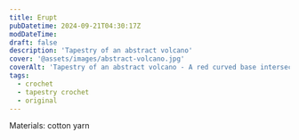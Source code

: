 ```yaml
---
title: Erupt
pubDatetime: 2024-09-21T04:30:17Z
modDateTime:
draft: false
description: 'Tapestry of an abstract volcano'
cover: '@assets/images/abstract-volcano.jpg'
coverAlt: 'Tapestry of an abstract volcano - A red curved base intersected by a green cone flipped on its point and a yellow squiggle inside that'
tags:
  - crochet
  - tapestry crochet
  - original
---
```



<ImageWrap
  src={volcano}
  alt='Tapestry of an abstract volcano - A red curved base intersected by a green cone flipped on its point and a yellow squiggle inside that'
/>

<p>Materials: cotton yarn</p>
